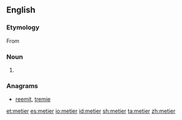 {{also|Metier|métier}}
==English==

===Etymology===
From {{etyl|fr|en}} {{term|métier|lang=fr}}

===Noun===
{{en-noun}}

# {{alternative spelling of|métier|lang=en}}

===Anagrams===
* [[reemit#English|reemit]], [[tremie#English|tremie]]

[[et:metier]]
[[es:metier]]
[[io:metier]]
[[id:metier]]
[[sh:metier]]
[[ta:metier]]
[[zh:metier]]
